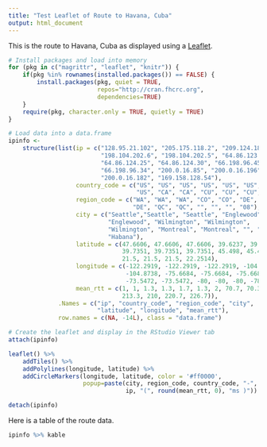 ```yaml
---
title: "Test Leaflet of Route to Havana, Cuba"
output: html_document
---
```


This is the route to Havana, Cuba as displayed using a [Leaflet](http://leafletjs.com/).

```r
# Install packages and load into memory
for (pkg in c("magrittr", "leaflet", "knitr")) {
    if(pkg %in% rownames(installed.packages()) == FALSE) {
        install.packages(pkg, quiet = TRUE, 
                         repos="http://cran.fhcrc.org",
                         dependencies=TRUE)
    }
    require(pkg, character.only = TRUE, quietly = TRUE)
}

# Load data into a data.frame
ipinfo <-
    structure(list(ip = c("128.95.21.102", "205.175.118.2", "209.124.188.132",
                          "198.104.202.6", "198.104.202.5", "64.86.123.41", 
                          "64.86.124.25", "64.86.124.30", "66.198.96.45", 
                          "66.198.96.34", "200.0.16.85", "200.0.16.196", 
                          "200.0.16.182", "169.158.128.54"), 
                   country_code = c("US", "US", "US", "US", "US", "US", "US", 
                                    "US", "CA", "CA", "CU", "CU", "CU", "CU"), 
                   region_code = c("WA", "WA", "WA", "CO", "CO", "DE", "DE", 
                                   "DE", "QC", "QC", "", "", "", "08"), 
                   city = c("Seattle","Seattle", "Seattle", "Englewood", 
                            "Englewood", "Wilmington", "Wilmington", 
                            "Wilmington", "Montreal", "Montreal", "", "", "", 
                            "Habana"), 
                   latitude = c(47.6606, 47.6606, 47.6606, 39.6237, 39.6237, 
                                39.7351, 39.7351, 39.7351, 45.498, 45.498, 
                                21.5, 21.5, 21.5, 22.2514), 
                   longitude = c(-122.2919, -122.2919, -122.2919, -104.8738, 
                                 -104.8738, -75.6684, -75.6684, -75.6684, 
                                 -73.5472, -73.5472, -80, -80, -80, -78.9131), 
                   mean_rtt = c(1, 1, 1.3, 1.3, 1.7, 1.3, 2, 70.7, 70.3, 261.7, 
                                213.3, 210, 220.7, 226.7)), 
              .Names = c("ip", "country_code", "region_code", "city", 
                         "latitude", "longitude", "mean_rtt"), 
              row.names = c(NA, -14L), class = "data.frame")

# Create the leaflet and display in the RStudio Viewer tab
attach(ipinfo)

leaflet() %>%
    addTiles() %>%
    addPolylines(longitude, latitude) %>%
    addCircleMarkers(longitude, latitude, color = '#ff0000',
                     popup=paste(city, region_code, country_code, "-",
                                 ip, "(", round(mean_rtt, 0), "ms )"))

detach(ipinfo)
```

Here is a table of the route data.

```r
ipinfo %>% kable
```

